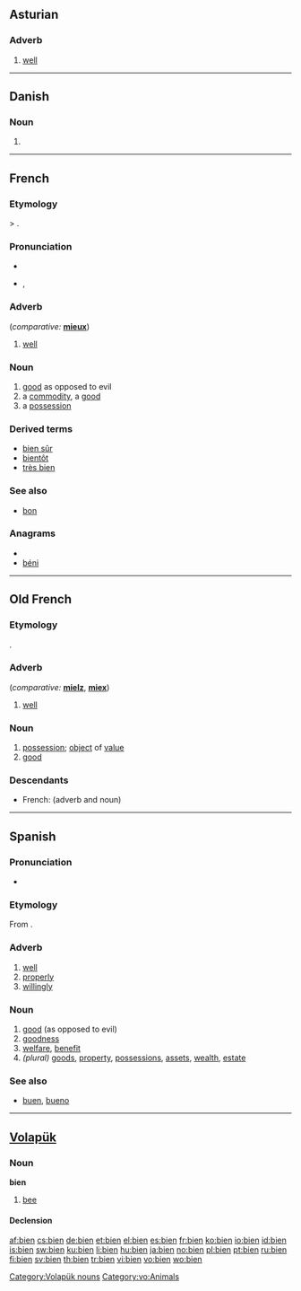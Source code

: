 {{also|biên|biển|biến|biện|Bien.}}
==Asturian==

===Adverb===
{{infl|ast|adverb}}

# [[well]]

----

==Danish==

===Noun===
{{infl|da|noun form|g=c}}

# {{form of|singular definite|bi|lang=Danish}}

----

==French==

===Etymology===
{{etyl|fro|fr}} {{term|bien|lang=fro}} > {{etyl|la|fr}} {{term|bene||well|lang=la}}.

===Pronunciation===
* {{audio|Fr-bien.ogg|audio}}
* {{IPA|IPA/bjɛ̃/|lang=fr}}, {{SAMPA|/bjE~/}}

===Adverb===
{{infl|fr|adverb}} (''comparative:'' '''[[mieux]]''')

# [[well]]

===Noun===
{{fr-noun|m}}

# [[good]] as opposed to evil
# a [[commodity]], a [[good]]
# a [[possession]]

===Derived terms===
* [[bien sûr]]
* [[bientôt]]
* [[très bien]]

===See also===
* [[bon]]

===Anagrams===
* {{alphagram|bein}}
* [[béni#French|béni]]

----

==Old French==

===Etymology===
{{etyl|la|fro}} {{term|bene|lang=la}}.

===Adverb===
{{infl|fr|adverb}} (''comparative:'' '''[[mielz]]''', '''[[miex]]''')

# [[well]]

===Noun===
{{fro-noun-m}}

# [[possession]]; [[object]] of [[value]]
# [[good]] {{gloss|as opposed to evil}}

===Descendants===
* French: {{l|fr|bien}} (adverb and noun)

----

==Spanish==

===Pronunciation===
* {{IPA|lang=es|[bje̞n]|/bjen/}}

===Etymology===
From {{etyl|la|es}} {{term|bene||well|lang=la}}.

===Adverb===
{{es-adv}}

# [[well]]
# [[properly]]
# [[willingly]]

===Noun===
{{es-noun-m|pl=bienes}}

# [[good]] (as opposed to evil)
# [[goodness]]
# [[welfare]], [[benefit]]
# ''(plural)'' [[goods]], [[property]], [[possessions]], [[assets]], [[wealth]], [[estate]]

===See also===
* [[buen]], [[bueno]]

----

==[[Volapük]]==

===Noun===
'''bien'''
# [[bee]]

====Declension====
{{vo-noun|bien}}

[[Category:Volapük nouns]]
[[Category:vo:Animals]]

[[af:bien]]
[[cs:bien]]
[[de:bien]]
[[et:bien]]
[[el:bien]]
[[es:bien]]
[[fr:bien]]
[[ko:bien]]
[[io:bien]]
[[id:bien]]
[[is:bien]]
[[sw:bien]]
[[ku:bien]]
[[li:bien]]
[[hu:bien]]
[[ja:bien]]
[[no:bien]]
[[pl:bien]]
[[pt:bien]]
[[ru:bien]]
[[fi:bien]]
[[sv:bien]]
[[th:bien]]
[[tr:bien]]
[[vi:bien]]
[[vo:bien]]
[[wo:bien]]
